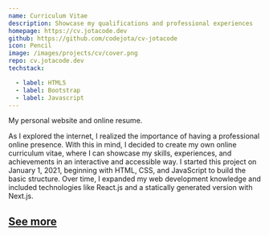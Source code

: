 ```yaml
---
name: Curriculum Vitae
description: Showcase my qualifications and professional experiences
homepage: https://cv.jotacode.dev
github: https://github.com/codejota/cv-jotacode
icon: Pencil
image: /images/projects/cv/cover.png
repo: cv.jotacode.dev
techstack:

  - label: HTML5
  - label: Bootstrap
  - label: Javascript
---
```


My personal website and online resume.

As I explored the internet, I realized the importance of having a professional online presence. With this in mind, I decided to create my own online curriculum vitae, where I can showcase my skills, experiences, and achievements in an interactive and accessible way. I started this project on January 1, 2021, beginning with HTML, CSS, and JavaScript to build the basic structure. Over time, I expanded my web development knowledge and included technologies like React.js and a statically generated version with Next.js.

[See more](/about)
---
